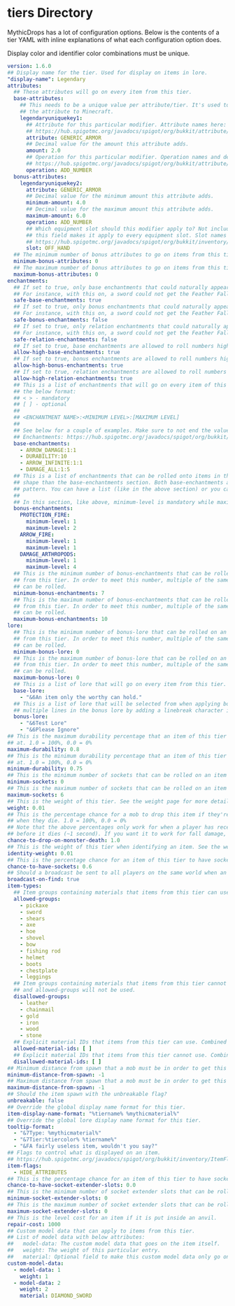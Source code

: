 # tiers Directory

MythicDrops has a lot of configuration options. Below is the contents of a tier YAML with inline explanations of what
each configuration option does.

Display color and identifier color combinations must be unique.

```yaml
version: 1.6.0
## Display name for the tier. Used for display on items in lore.
"display-name": Legendary
attributes:
  ## These attributes will go on every item from this tier.
  base-attributes:
    ## This needs to be a unique value per attribute/tier. It's used to help identify
    ## the attribute to Minecraft.
    legendaryuniquekey1:
      ## Attribute for this particular modifier. Attribute names here:
      ## https://hub.spigotmc.org/javadocs/spigot/org/bukkit/attribute/Attribute.html
      attribute: GENERIC_ARMOR
      ## Decimal value for the amount this attribute adds.
      amount: 2.0
      ## Operation for this particular modifier. Operation names and descriptions here:
      ## https://hub.spigotmc.org/javadocs/spigot/org/bukkit/attribute/AttributeModifier.Operation.html
      operation: ADD_NUMBER
  bonus-attributes:
    legendaryuniquekey2:
      attribute: GENERIC_ARMOR
      ## Decimal value for the minimum amount this attribute adds.
      minimum-amount: 4.0
      ## Decimal value for the maximum amount this attribute adds.
      maximum-amount: 6.0
      operation: ADD_NUMBER
      ## Which equipment slot should this modifier apply to? Not including
      ## this field makes it apply to every equipment slot. Slot names here:
      ## https://hub.spigotmc.org/javadocs/spigot/org/bukkit/inventory/EquipmentSlot.html
      slot: OFF_HAND
  ## The minimum number of bonus attributes to go on items from this tier.
  minimum-bonus-attributes: 0
  ## The maximum number of bonus attributes to go on items from this tier.
  maximum-bonus-attributes: 0
enchantments:
  ## If set to true, only base enchantments that could naturally appear on the item will be put on the item.
  ## For instance, with this on, a sword could not get the Feather Falling enchantment.
  safe-base-enchantments: true
  ## If set to true, only bonus enchantments that could naturally appear on the item will be put on the item.
  ## For instance, with this on, a sword could not get the Feather Falling enchantment.
  safe-bonus-enchantments: false
  ## If set to true, only relation enchantments that could naturally appear on the item will be put on the item.
  ## For instance, with this on, a sword could not get the Feather Falling enchantment.
  safe-relation-enchantments: false
  ## If set to true, base enchantments are allowed to roll numbers higher than naturally obtainable.
  allow-high-base-enchantments: true
  ## If set to true, bonus enchantments are allowed to roll numbers higher than naturally obtainable.
  allow-high-bonus-enchantments: true
  ## If set to true, relation enchantments are allowed to roll numbers higher than naturally obtainable.
  allow-high-relation-enchantments: true
  ## This is a list of enchantments that will go on every item of this tier. They can be specified in
  ## the below format:
  ## < > - mandatory
  ## [ ] - optional
  ##
  ## <ENCHANTMENT NAME>:<MINIMUM LEVEL>:[MAXIMUM LEVEL]
  ##
  ## See below for a couple of examples. Make sure to not end the value with the colon.
  ## Enchantments: https://hub.spigotmc.org/javadocs/spigot/org/bukkit/enchantments/Enchantment.html
  base-enchantments:
    - ARROW_DAMAGE:1:1
    - DURABILITY:10
    - ARROW_INFINITE:1:1
    - DAMAGE_ALL:1:5
  ## This is a list of enchantments that can be rolled onto items in this tier. Note that it has a different
  ## shape than the base-enchantments section. Both base-enchantments and bonus-enchantments can follow either
  ## pattern. You can have a list (like in the above section) or you can have sub-sections (like below).
  ##
  ## In this section, like above, minimum-level is mandatory while maximum-level is optional.
  bonus-enchantments:
    PROTECTION_FIRE:
      minimum-level: 1
      maximum-level: 2
    ARROW_FIRE:
      minimum-level: 1
      maximum-level: 1
    DAMAGE_ARTHROPODS:
      minimum-level: 1
      maximum-level: 4
  ## This is the minimum number of bonus-enchantments that can be rolled on an item
  ## from this tier. In order to meet this number, multiple of the same bonus enchantment
  ## can be rolled.
  minimum-bonus-enchantments: 7
  ## This is the maximum number of bonus-enchantments that can be rolled on an item
  ## from this tier. In order to meet this number, multiple of the same bonus enchantment
  ## can be rolled.
  maximum-bonus-enchantments: 10
lore:
  ## This is the minimum number of bonus-lore that can be rolled on an item
  ## from this tier. In order to meet this number, multiple of the same bonus lore
  ## can be rolled.
  minimum-bonus-lore: 0
  ## This is the maximum number of bonus-lore that can be rolled on an item
  ## from this tier. In order to meet this number, multiple of the same bonus lore
  ## can be rolled.
  maximum-bonus-lore: 0
  ## This is a list of lore that will go on every item from this tier.
  base-lore:
    - "&6An item only the worthy can hold."
  ## This is a list of lore that will be selected from when applying bonus lore. You can add
  ## multiple lines in the bonus lore by adding a linebreak character in the value: \n
  bonus-lore:
    - "&6Test Lore"
    - "&6Please Ignore"
## This is the maximum durability percentage that an item of this tier can spawn
## at. 1.0 = 100%, 0.0 = 0%
maximum-durability: 0.8
## This is the minimum durability percentage that an item of this tier can spawn
## at. 1.0 = 100%, 0.0 = 0%
minimum-durability: 0.75
## This is the minimum number of sockets that can be rolled on an item of this tier.
minimum-sockets: 0
## This is the maximum number of sockets that can be rolled on an item of this tier.
maximum-sockets: 6
## This is the weight of this tier. See the weight page for more details.
weight: 0.01
## This is the percentage chance for a mob to drop this item if they're holding it
## when they die. 1.0 = 100%, 0.0 = 0%
## Note that the above percentages only work for when a player has recently damaged the mob
## before it dies (~1 second). If you want it to work for fall damage, bump it to 1.1.
chance-to-drop-on-monster-death: 1.0
## This is the weight of this tier when identifying an item. See the weight page for more details.
identity-weight: 0.01
## This is the percentage chance for an item of this tier to have sockets. 1.0 = 100%, 0.0 = 0%
chance-to-have-sockets: 0.6
## Should a broadcast be sent to all players on the same world when an item of this tier is found?
broadcast-on-find: true
item-types:
  ## Item groups containing materials that items from this tier can use.
  allowed-groups:
    - pickaxe
    - sword
    - shears
    - axe
    - hoe
    - shovel
    - bow
    - fishing rod
    - helmet
    - boots
    - chestplate
    - leggings
  ## Item groups containing materials that items from this tier cannot use. Any materials in both this list
  ## and allowed-groups will not be used.
  disallowed-groups:
    - leather
    - chainmail
    - gold
    - iron
    - wood
    - stone
  ## Explicit material IDs that items from this tier can use. Combined with allowed-groups.
  allowed-material-ids: [ ]
  ## Explicit material IDs that items from this tier cannot use. Combined with disallowed-groups.
  disallowed-material-ids: [ ]
## Minimum distance from spawn that a mob must be in order to get this item. -1 disables.
minimum-distance-from-spawn: -1
## Maximum distance from spawn that a mob must be in order to get this item. -1 disables.
maximum-distance-from-spawn: -1
## Should the item spawn with the unbreakable flag?
unbreakable: false
## Override the global display name format for this tier.
item-display-name-format: "%tiername% %mythicmaterial%"
## Override the global lore display name format for this tier.
tooltip-format:
  - "&7Type: %mythicmaterial%"
  - "&7Tier:%tiercolor% %tiername%"
  - "&FA fairly useless item, wouldn't you say?"
## Flags to control what is displayed on an item.
## https://hub.spigotmc.org/javadocs/spigot/org/bukkit/inventory/ItemFlag.html
item-flags:
  - HIDE_ATTRIBUTES
## This is the percentage chance for an item of this tier to have sockets. 1.0 = 100%, 0.0 = 0%
chance-to-have-socket-extender-slots: 0.0
## This is the minimum number of socket extender slots that can be rolled on an item of this tier.
minimum-socket-extender-slots: 0
## This is the maximum number of socket extender slots that can be rolled on an item of this tier.
maximum-socket-extender-slots: 0
## This is the level cost for an item if it is put inside an anvil.
repair-cost: 1000
## Custom model data that can apply to items from this tier.
## List of model data with below attributes:
##   model-data: The custom model data that goes on the item itself.
##   weight: The weight of this particular entry.
##   material: Optional field to make this custom model data only go on items with this material.
custom-model-data:
  - model-data: 1
    weight: 1
  - model-data: 2
    weight: 2
    material: DIAMOND_SWORD
```
